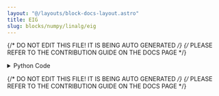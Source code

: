 ```yaml
---
layout: "@/layouts/block-docs-layout.astro"
title: EIG
slug: blocks/numpy/linalg/eig
---
```


{/* DO NOT EDIT THIS FILE! IT IS BEING AUTO GENERATED */}
{/* PLEASE REFER TO THE CONTRIBUTION GUIDE ON THE DOCS PAGE */}


<PythonDocsDisplay docstring={docstring} />

<details>
<summary>Python Code</summary>

```python
from flojoy import flojoy, Matrix, Scalar
import numpy as np
from collections import namedtuple
from typing import Literal

import numpy.linalg


@flojoy
def EIG(
    default: Matrix,
    select_return: Literal["w", "v"] = "w",
) -> Matrix | Scalar:
    """The EIG node is based on a numpy or scipy function.

    The description of that function is as follows:

        Compute the eigenvalues and right eigenvectors of a square array.

    Parameters
    ----------
    select_return : 'w', 'v'
        Select the desired object to return.
        See the respective function docs for descriptors.
    a : (..., M, M) array
        Matrices for which the eigenvalues and right eigenvectors will be computed.

    Returns
    -------
    DataContainer
        type 'ordered pair', 'scalar', or 'matrix'
    """

    result = numpy.linalg.eig(
        a=default.m,
    )

    return_list = ["w", "v"]
    if isinstance(result, tuple):
        res_dict = {}
        num = min(len(result), len(return_list))
        for i in range(num):
            res_dict[return_list[i]] = result[i]
        result = res_dict[select_return]
    else:
        result = result._asdict()
        result = result[select_return]

    if isinstance(result, np.ndarray):
        result = Matrix(m=result)
    else:
        assert isinstance(
            result, np.number | float | int
        ), f"Expected np.number, float or int for result, got {type(result)}"
        result = Scalar(c=float(result))

    return result

```

[Find this Flojoy Block on GitHub](https://github.com/flojoy-ai/blocks/blob/main/blocks/NUMPY/LINALG/EIG/EIG.py)

</details>

{/* DO NOT EDIT THIS FILE! IT IS BEING AUTO GENERATED */}
{/* PLEASE REFER TO THE CONTRIBUTION GUIDE ON THE DOCS PAGE */}
